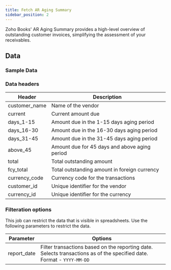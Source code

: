 ```yaml
---
title: Fetch AR Aging Summary
sidebar_position: 2
---
```



Zoho Books' AR Aging Summary provides a high-level overview of outstanding customer invoices, simplifying the assessment of your receivables.

<AddJob
  template="gsheet_zoho_books_db_get_ar_aging_summary_simple"
/>


## Data

### Sample Data

<Gsheet
  src="https://docs.google.com/spreadsheets/d/1-gX-uq5YrTW-6gQJYM-mNXitEOfJLTiQCvPtV8CR1Yc/edit#gid=360371601"
/>


### Data headers

| Header              | Description                                           |
|---------------------|-------------------------------------------------------|
| customer_name | Name of the vendor                                    |
| current       | Current amount due                                   |
| days_1-15      | Amount due in the 1-15 days aging period              |
| days_16-30     | Amount due in the 16-30 days aging period             |
| days_31-45     | Amount due in the 31-45 days aging period             |
| above_45       | Amount due for 45 days and above aging period         |
| total         | Total outstanding amount                             |
| fcy_total     | Total outstanding amount in foreign currency          |
| currency_code | Currency code for the transactions                    |
| customer_id   | Unique identifier for the vendor                      |
| currency_id   | Unique identifier for the currency                    |



### Filteration options

This job can restrict the data that is visible in spreadsheets. Use the following parameters to restrict the data.

| Parameter | Options |
|----|----|                                                                                  
| report_date | Filter transactions based on the reporting date. Selects transactions as of the specified date. Format - `YYYY-MM-DD` |


<!---
## Others

### Similar jobs

Similar sort of data can be achieved by using get accounting transaction job and filtering it by invoice type. 

### Reports that use this job

Here are some of the report templates that use this job: 
-->